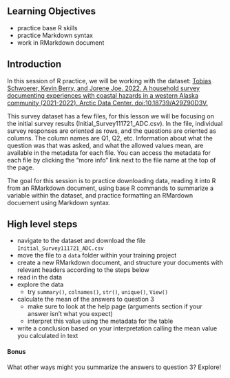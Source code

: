 ## Learning Objectives {.unnumbered}

-   practice base R skills
-   practice Markdown syntax
-   work in RMarkdown document

## Introduction

In this session of R practice, we will be working with the dataset: [Tobias Schwoerer, Kevin Berry, and Jorene Joe. 2022. A household survey documenting experiences with coastal hazards in a western Alaska community (2021-2022). Arctic Data Center. doi:10.18739/A29Z90D3V.](https://doi.org/10.18739/A29Z90D3V)

This survey dataset has a few files, for this lesson we will be focusing on the initial survey results (Initial_Survey111721_ADC.csv). In the file, individual survey responses are oriented as rows, and the questions are oriented as columns. The column names are Q1, Q2, etc. Information about what the question was that was asked, and what the allowed values mean, are available in the metadata for each file. You can access the metadata for each file by clicking the "more info" link next to the file name at the top of the page.

The goal for this session is to practice downloading data, reading it into R from an RMarkdown document, using base R commands to summarize a variable within the dataset, and practice formatting an RMardown docuement using Markdown syntax.

## High level steps

-   navigate to the dataset and download the file `Initial_Survey111721_ADC.csv`
-   move the file to a `data` folder within your training project
-   create a new RMarkdown document, and structure your documents with relevant headers according to the steps below
-   read in the data
-   explore the data
    -   try `summary()`, `colnames()`, `str()`, `unique()`, `View()`
-   calculate the mean of the answers to question 3
    -   make sure to look at the help page (arguments section if your answer isn't what you expect)
    -   interpret this value using the metadata for the table
-   write a conclusion based on your interpretation calling the mean value you calculated in text
    

#### Bonus {.unnumbered}

What other ways might you summarize the answers to question 3? Explore!

